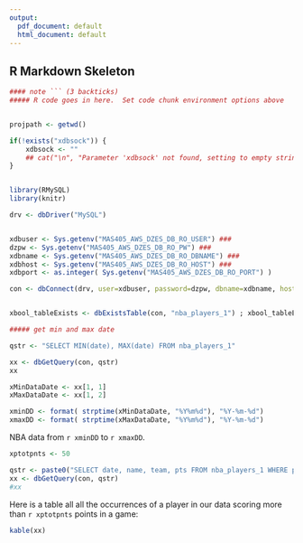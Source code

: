 ```yaml
---
output:
  pdf_document: default
  html_document: default
---
```



## R Markdown Skeleton






```r

#### note ``` (3 backticks)
##### R code goes in here.  Set code chunk environment options above


projpath <- getwd()

if(!exists("xdbsock")) {
    xdbsock <- ""
    ## cat("\n", "Parameter 'xdbsock' not found, setting to empty string for general usage", "\n")
}


library(RMySQL)
library(knitr)

drv <- dbDriver("MySQL")


xdbuser <- Sys.getenv("MAS405_AWS_DZES_DB_RO_USER") ### 
dzpw <- Sys.getenv("MAS405_AWS_DZES_DB_RO_PW") ### 
xdbname <- Sys.getenv("MAS405_AWS_DZES_DB_RO_DBNAME") ### 
xdbhost <- Sys.getenv("MAS405_AWS_DZES_DB_RO_HOST") ###
xdbport <- as.integer( Sys.getenv("MAS405_AWS_DZES_DB_RO_PORT") )

con <- dbConnect(drv, user=xdbuser, password=dzpw, dbname=xdbname, host=xdbhost, port=xdbport, unix.sock=xdbsock)


xbool_tableExists <- dbExistsTable(con, "nba_players_1") ; xbool_tableExists


```




```r

##### get min and max date

qstr <- "SELECT MIN(date), MAX(date) FROM nba_players_1"

xx <- dbGetQuery(con, qstr)
xx

xMinDataDate <- xx[1, 1]
xMaxDataDate <- xx[1, 2]

xminDD <- format( strptime(xMinDataDate, "%Y%m%d"), "%Y-%m-%d")
xmaxDD <- format( strptime(xMaxDataDate, "%Y%m%d"), "%Y-%m-%d")

```


NBA data from `r xminDD` to `r xmaxDD`.




```r

xptotpnts <- 50

qstr <- paste0("SELECT date, name, team, pts FROM nba_players_1 WHERE pts > ", xptotpnts)
xx <- dbGetQuery(con, qstr)
#xx


```


<style type="text/css">
.table {
    width: 40%;
}
</style>

Here is a table all all the occurrences of a player in our data scoring more than `r xptotpnts` points in a game:

```r

kable(xx)

```










